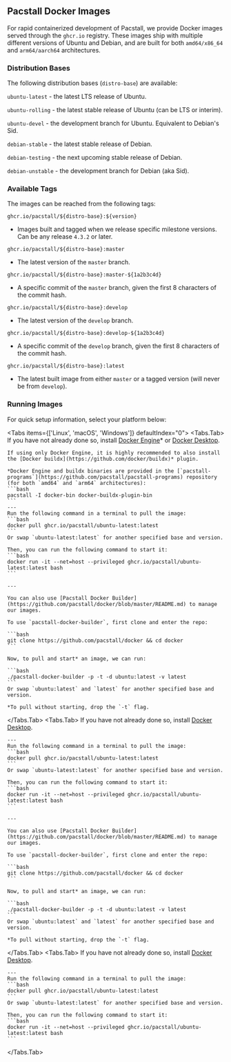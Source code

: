 
## Pacstall Docker Images

For rapid containerized development of Pacstall, we provide Docker images served through the `ghcr.io` registry. These images ship with multiple different versions of Ubuntu and Debian, and are built for both `amd64/x86_64` and `arm64/aarch64` architectures.

### Distribution Bases
The following distribution bases (`distro-base`) are available:

`ubuntu-latest` - the latest LTS release of Ubuntu.

`ubuntu-rolling` - the latest stable release of Ubuntu (can be LTS or interim).

`ubuntu-devel` - the development branch for Ubuntu. Equivalent to Debian's Sid.

`debian-stable` - the latest stable release of Debian.

`debian-testing` - the next upcoming stable release of Debian.

`debian-unstable` - the development branch for Debian (aka Sid).

### Available Tags
The images can be reached from the following tags:

`ghcr.io/pacstall/${distro-base}:${version}`
- Images built and tagged when we release specific milestone versions. Can be any release `4.3.2` or later.

`ghcr.io/pacstall/${distro-base}:master`
- The latest version of the `master` branch.

`ghcr.io/pacstall/${distro-base}:master-${1a2b3c4d}`
- A specific commit of the `master` branch, given the first 8 characters of the commit hash.

`ghcr.io/pacstall/${distro-base}:develop`
- The latest version of the `develop` branch.

`ghcr.io/pacstall/${distro-base}:develop-${1a2b3c4d}`
- A specific commit of the `develop` branch, given the first 8 characters of the commit hash.

`ghcr.io/pacstall/${distro-base}:latest`
- The latest built image from either `master` or a tagged version (will never be from `develop`).

### Running Images

For quick setup information, select your platform below:

<Tabs items={['Linux', 'macOS', 'Windows']} defaultIndex="0">
  <Tabs.Tab>
    If you have not already done so, install [Docker Engine](https://docs.docker.com/engine/install/)* or [Docker Desktop](https://docs.docker.com/desktop/install/linux-install/).
    
    If using only Docker Engine, it is highly recommended to also install the [Docker buildx](https://github.com/docker/buildx)* plugin.

    *Docker Engine and buildx binaries are provided in the [`pacstall-programs`](https://github.com/pacstall/pacstall-programs) repository (for both `amd64` and `arm64` architectures):  
    ```bash
    pacstall -I docker-bin docker-buildx-plugin-bin
    ```
    ---
    Run the following command in a terminal to pull the image:
    ```bash
    docker pull ghcr.io/pacstall/ubuntu-latest:latest
    ```
    Or swap `ubuntu-latest:latest` for another specified base and version.

    Then, you can run the following command to start it:
    ```bash
    docker run -it --net=host --privileged ghcr.io/pacstall/ubuntu-latest:latest bash
    ```

    ---

    You can also use [Pacstall Docker Builder](https://github.com/pacstall/docker/blob/master/README.md) to manage our images.

    To use `pacstall-docker-builder`, first clone and enter the repo:

    ```bash
    git clone https://github.com/pacstall/docker && cd docker
    ```

    Now, to pull and start* an image, we can run:

    ```bash
    ./pacstall-docker-builder -p -t -d ubuntu:latest -v latest
    ```
    Or swap `ubuntu:latest` and `latest` for another specified base and version.

    *To pull without starting, drop the `-t` flag.
  </Tabs.Tab>
  <Tabs.Tab>
    If you have not already done so, install [Docker Desktop](https://docs.docker.com/desktop/install/mac-install/).

    ---
    Run the following command in a terminal to pull the image:
    ```bash
    docker pull ghcr.io/pacstall/ubuntu-latest:latest
    ```
    Or swap `ubuntu-latest:latest` for another specified base and version.

    Then, you can run the following command to start it:
    ```bash
    docker run -it --net=host --privileged ghcr.io/pacstall/ubuntu-latest:latest bash
    ```

    ---

    You can also use [Pacstall Docker Builder](https://github.com/pacstall/docker/blob/master/README.md) to manage our images.

    To use `pacstall-docker-builder`, first clone and enter the repo:

    ```bash
    git clone https://github.com/pacstall/docker && cd docker
    ```

    Now, to pull and start* an image, we can run:

    ```bash
    ./pacstall-docker-builder -p -t -d ubuntu:latest -v latest
    ```
    Or swap `ubuntu:latest` and `latest` for another specified base and version.

    *To pull without starting, drop the `-t` flag.
  </Tabs.Tab>
  <Tabs.Tab>
    If you have not already done so, install [Docker Desktop](https://docs.docker.com/desktop/install/windows-install/).

    ---
    Run the following command in a terminal to pull the image:
    ```bash
    docker pull ghcr.io/pacstall/ubuntu-latest:latest
    ```
    Or swap `ubuntu-latest:latest` for another specified base and version.

    Then, you can run the following command to start it:
    ```bash
    docker run -it --net=host --privileged ghcr.io/pacstall/ubuntu-latest:latest bash
    ```
  </Tabs.Tab>
</Tabs>